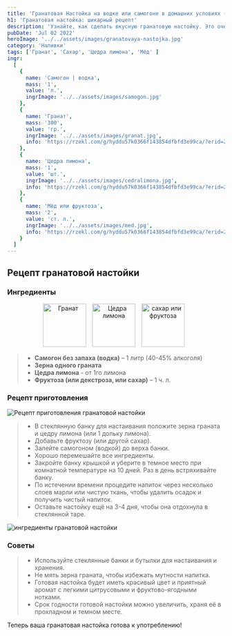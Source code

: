 ```yaml
---
title: 'Гранатовая Настойка на водке или самогоне в домашних условиях (рецепт)'
h1: 'Гранатовая настойка: шикарный рецепт'
description: 'Узнайте, как сделать вкусную гранатовую настойку. Это очень ароматный и нежный напиток 👍, будьте осторожны,  не забывайте про его крепость'
pubDate: 'Jul 02 2022'
heroImage: '../../assets/images/granatovaya-nastojka.jpg'
category: 'Наливки'
tags: ['Гранат', 'Сахар', 'Цедра лимона', 'Мёд' ]
ingr:
  [
    {
      name: 'Самогон | водка',
      mass: '1',
      value: 'л.',
      ingrImage: '../../assets/images/samogon.jpg'
    },
    {
      name: 'Гранат',
      mass: '300',
      value: 'гр.',
      ingrImage: '../../assets/images/granat.jpg',
      info: 'https://rzekl.com/g/hyddu57k0366f143854dfbfd3e99ca/?erid=25H8d7vbP8SRTvH4QP3RzP&ulp=https%3A%2F%2Fmegamarket.ru%2Fcatalog%2F%3Fq%3D%25D0%2593%25D1%2580%25D0%25B0%25D0%25BD%25D0%25B0%25D1%2582'
    },
	{
      name: 'Цедра лимона',
      mass: '1',
      value: 'шт.',
      ingrImage: '../../assets/images/cedralimona.jpg',
	  info: 'https://rzekl.com/g/hyddu57k0366f143854dfbfd3e99ca/?erid=25H8d7vbP8SRTvH4QP3RzP&ulp=https%3A%2F%2Fmegamarket.ru%2Fcatalog%2F%3Fq%3D%25D0%25BB%25D0%25B8%25D0%25BC%25D0%25BE%25D0%25BD'
    },
    {
      name: 'Мёд или фруктоза',
      mass: '2',
      value: 'ст. л.',
      ingrImage: '../../assets/images/med.jpg',
	  info: 'https://rzekl.com/g/hyddu57k0366f143854dfbfd3e99ca/?erid=25H8d7vbP8SRTvH4QP3RzP&ulp=https%3A%2F%2Fmegamarket.ru%2Fcatalog%2F%3Fq%3D%25D0%25BB%25D0%25B8%25D0%25BC%25D0%25BE%25D0%25BD'
    }
  ]
---
```



## Рецепт гранатовой настойки

### Ингредиенты

<p align='center'>
	<Image
		height='100'
		style='display: inline-block; margin-right: 10px;'
		src={img1}
		formats='avif'
		alt='Гранат'
	/>
	<Image
		height='100'
		style='display: inline-block; margin-right: 10px;'
		src={img2}
		formats='avif'
		alt='Цедра лимона'
	/>
	<Image
		height='100'
		style='display: inline-block; margin-right: 10px;'
		src={img3}
		formats='avif'
		alt='сахар или фруктоза'
	/>
</p>

> - **Самогон без запаха (водка)** – 1 литр (40-45% алкоголя)
> - **Зерна одного граната**
> - **Цедра лимона** - от 1го лимона
> - **Фруктоза (или декстроза, или сахар)** – 1 ч. л.

### Рецепт приготовления

<Image src={img4} formats='avif' alt='Рецепт приготовления гранатовой настойки' />

> - В стеклянную банку для настаивания положите зерна граната и цедру лимона (или 1 дольку лимона).
> - Добавьте фруктозу (или другой сахар).
> - Залейте самогоном (водкой) до верха банки.
> - Хорошо перемешайте все ингредиенты.
> - Закройте банку крышкой и уберите в темное место при комнатной температуре на 10 дней. Раз в день встряхивайте банку.
> - По истечении времени процедите напиток через несколько слоев марли или чистую ткань, чтобы удалить осадок и получить чистый напиток.
> - Оставьте настойку ещё на 3-4 дня, чтобы она отдохнула в стеклянной таре.

<Image src={img5} formats='avif' alt='ингредиенты гранатовой настойки' />

### Советы

> - Используйте стеклянные банки и бутылки для настаивания и хранения.
> - Не мять зерна граната, чтобы избежать мутности напитка.
> - Готовая настойка будет иметь красивый цвет и приятный аромат с легкими цитрусовыми и фруктово-ягодными нотками.
> - Срок годности готовой настойки можно увеличить, храня её в прохладном и темном месте.

Теперь ваша гранатовая настойка готова к употреблению!
